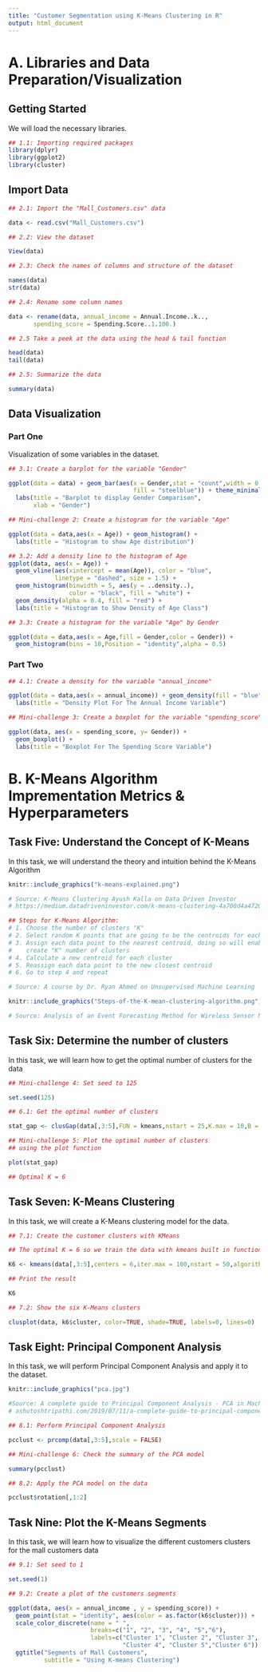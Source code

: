 ```yaml
---
title: "Customer Segmentation using K-Means Clustering in R"
output: html_document
---
```


# A. Libraries and Data Preparation/Visualization

## Getting Started

We will load the necessary libraries.

```r
## 1.1: Importing required packages
library(dplyr)
library(ggplot2)
library(cluster)
```

##  Import Data

```r

## 2.1: Import the "Mall_Customers.csv" data 

data <- read.csv("Mall_Customers.csv")

## 2.2: View the dataset

View(data)

## 2.3: Check the names of columns and structure of the dataset

names(data)
str(data)

## 2.4: Rename some column names

data <- rename(data, annual_income = Annual.Income..k..,
       spending_score = Spending.Score..1.100.)

## 2.5 Take a peek at the data using the head & tail function

head(data)
tail(data)

## 2.5: Summarize the data

summary(data)
```


## Data Visualization 

### Part One

Visualization of some variables in the dataset.

```r

## 3.1: Create a barplot for the variable "Gender"

ggplot(data = data) + geom_bar(aes(x = Gender,stat = "count",width = 0.5,
                                   fill = "steelblue")) + theme_minimal() + 
  labs(title = "Barplot to display Gender Comparison",
       xlab = "Gender")

## Mini-challenge 2: Create a histogram for the variable "Age"

ggplot(data = data,aes(x = Age)) + geom_histogram() + 
  labs(title = "Histogram to show Age distribution")

## 3.2: Add a density line to the histogram of Age
ggplot(data, aes(x = Age)) +
  geom_vline(aes(xintercept = mean(Age)), color = "blue",
             linetype = "dashed", size = 1.5) +
  geom_histogram(binwidth = 5, aes(y = ..density..), 
                 color = "black", fill = "white") +
  geom_density(alpha = 0.4, fill = "red") +
  labs(title = "Histogram to Show Density of Age Class")

## 3.3: Create a histogram for the variable "Age" by Gender

ggplot(data = data,aes(x = Age,fill = Gender,color = Gender)) + 
  geom_histogram(bins = 10,Position = "identity",alpha = 0.5) 
```

### Part Two


```r

## 4.1: Create a density for the variable "annual_income"

ggplot(data = data,aes(x = annual_income)) + geom_density(fill = "blue") + 
  labs(title = "Density Plot For The Annual Income Variable")

## Mini-challenge 3: Create a boxplot for the variable "spending_score"

ggplot(data, aes(x = spending_score, y= Gender)) +
  geom_boxplot() +
  labs(title = "Boxplot For The Spending Score Variable")
```

# B. K-Means Algorithm Imprementation Metrics & Hyperparameters


## Task Five: Understand the Concept of K-Means

In this task, we will understand the theory and intuition
behind the K-Means Algorithm

```r
knitr::include_graphics("k-means-explained.png")

# Source: K-Means Clustering Ayush Kalla on Data Driven Investor
# https://medium.datadriveninvestor.com/k-means-clustering-4a700d4a4720 
```

```r
## Steps for K-Means Algorithm:
# 1. Choose the number of clusters "K"
# 2. Select random K points that are going to be the centroids for each cluster
# 3. Assign each data point to the nearest centroid, doing so will enable us to 
#    create "K" number of clusters
# 4. Calculate a new centroid for each cluster
# 5. Reassign each data point to the new closest centroid
# 6. Go to step 4 and repeat

# Source: A course by Dr. Ryan Ahmed on Unsupervised Machine Learning
```

```r
knitr::include_graphics("Steps-of-the-K-mean-clustering-algorithm.png")

# Source: Analysis of an Event Forecasting Method for Wireless Sensor Networks by Andras Kalmar et al.
```

## Task Six: Determine the number of clusters

In this task, we will learn how to get the optimal number of clusters for the data

```r

## Mini-challenge 4: Set seed to 125

set.seed(125)

## 6.1: Get the optimal number of clusters

stat_gap <- clusGap(data[,3:5],FUN = kmeans,nstart = 25,K.max = 10,B = 50)

## Mini-challenge 5: Plot the optimal number of clusters 
## using the plot function

plot(stat_gap)

## Optimal K = 6
```

## Task Seven: K-Means Clustering
In this task, we will create a K-Means clustering model for the data.

```r

## 7.1: Create the customer clusters with KMeans

## The optimal K = 6 so we train the data with kmeans built in function

K6 <- kmeans(data[,3:5],centers = 6,iter.max = 100,nstart = 50,algorithm = "Lloyd")

## Print the result

K6

## 7.2: Show the six K-Means clusters

clusplot(data, k6$cluster, color=TRUE, shade=TRUE, labels=0, lines=0)
```

## Task Eight: Principal Component Analysis

In this task, we will perform Principal Component Analysis and apply it to the dataset.

```r
knitr::include_graphics("pca.jpg")

#Source: A complete guide to Principal Component Analysis - PCA in Machine Learning
# ashutoshtripathi.com/2019/07/11/a-complete-guide-to-principal-component-analysis-pca-in-machine-learning
```

```r

## 8.1: Perform Principal Component Analysis

pcclust <- prcomp(data[,3:5],scale = FALSE)

## Mini-challenge 6: Check the summary of the PCA model

summary(pcclust)

## 8.2: Apply the PCA model on the data

pcclust$rotation[,1:2]
```

## Task Nine: Plot the K-Means Segments

In this task, we will learn how to visualize the different customers clusters for the mall
customers data

```r

## 9.1: Set seed to 1

set.seed(1)

## 9.2: Create a plot of the customers segments

ggplot(data, aes(x = annual_income , y = spending_score)) + 
  geom_point(stat = "identity", aes(color = as.factor(k6$cluster))) +
  scale_color_discrete(name = " ", 
                       breaks=c("1", "2", "3", "4", "5","6"),
                       labels=c("Cluster 1", "Cluster 2", "Cluster 3", 
                                "Cluster 4", "Cluster 5","Cluster 6")) +
  ggtitle("Segments of Mall Customers", 
          subtitle = "Using K-means Clustering")
```
